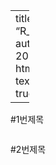
---
title: "R_ML_PROJECT01_Titanic(1)"
author: created by LDJ
date: 2019/09/10
output:
 html_document :
   highlight: textmate
   theme : cosmo
   toc: true
   toc_depth: 3
   toc_float: true

---


#1번제목
```r

```

#2번제목
```r

```